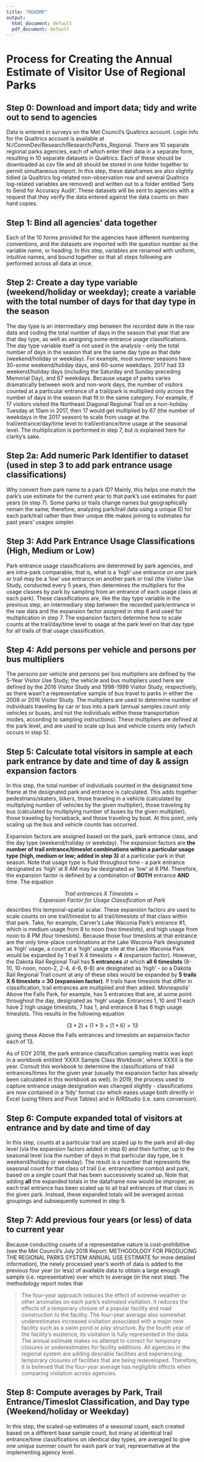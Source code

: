 ```yaml
---
title: "README"
output:
  html_document: default
  pdf_document: default
---
```


# Process for Creating the Annual Estimate of Visitor Use of Regional Parks

## Step 0:  Download and import data; tidy and write out to send to agencies

Data is entered in surveys on the Met Council's Qualtrics account.  Login info for the Qualtrics account is available at N:/CommDev/Research/Research/Parks_Regional.  There are 10 separate regional parks agencies, each of which enter their data in a separate form, resulting in 10 separate datasets in Qualtrics.  Each of these should be downloaded as csv file and all should be stored in one folder together to permit simultaneous import.  In this step, these dataframes are also slightly tidied (a Qualtrics log-related non-observation row and several Qualtrics log-related variables are removed) and written out to a folder entitled 'Sets to Send for Accuracy Audit'.  These datasets will be sent to agencies with a request that they verify the data entered against the data counts on their hard copies.

## Step 1:  Bind all agencies' data together

Each of the 10 forms provided for the agencies have different numbering conventions, and the datasets are imported with the question number as the variable name, or heading.  In this step, variables are renamed with uniform, intuitive names, and bound together so that all steps following are performed across all data at once.

## Step 2:  Create a day type variable (weekend/holiday or weekday); create a variable with the total number of days for that day type in the season

The day type is an intermediary step between the recorded date in the raw data and coding the total number of days in the season that year that are that day type, as well as assigning some entrance usage classifications.  The day type variable itself is not used in the analysis - only the total number of days in the season that are the same day type as that date (weekend/holiday or weekday).  For example, most summer seasons have 30-some weekend/holiday days, and 60-some weekdays.  2017 had 33 weekend/holiday days (including the Saturday and Sunday preceding Memorial Day), and 67 weekdays.  Because usage of parks varies dramatically between work and non-work days, the number of visitors counted at a particular entrance of a trail/park is multiplied only across the number of days in the season that fit in the same category.   For example, if 17 visitors visited the Northeast Diagonal Regional Trail on a non-holiday Tuesday at 10am in 2017, then 17 would get multiplied by 67 (the number of weekdays in the 2017 season) to scale from usage at the trail/entrance/day/time level to trail/entrance/time usage at the seasonal level.  The multiplication is performed in step 7, but is explained here for clarity's sake.

## Step 2a:  Add numeric Park Identifier to dataset (used in step 3 to add park entrance usage classifications)

Why convert from park name to a park ID?  Mainly, this helps one match the park's use estimate for the current year to that park's use estimates for past years (in step 7).  Some parks or trails change names but geographically remain the same; therefore, analyzing park/trail data using a unique ID for each park/trail rather than their unique title makes joining to estimates for past years' usages simpler.

## Step 3:  Add Park Entrance Usage Classifications (High, Medium or Low)

Park entrance usage classifications are determined by park agencies, and are intra-park comparable; that is, what is a 'high' use entrance on one park or trail may be a 'low' use entrance on another park or trail (the Visitor Use Study, conducted every 5 years, then determines the multipliers for the usage classes by park by sampling from an entrance of each usage class at each park).  These classifications are, like the day type variable in the previous step, an intermediary step between the recorded park/entrance in the raw data and the expansion factor assigned in step 6 and used for multiplication in step 7.  The expansion factors determine how to scale counts at the trail/day/time level to usage at the park level on that day type for all trails of that usage classification.

## Step 4:  Add persons per vehicle and persons per bus multipliers

The persons per vehicle and persons per bus multipliers are defined by the 5-Year Visitor Use Study; the vehicle and bus multipliers used here are defined by the 2016 Visitor Study and 1998-1999 Visitor Study, respectively, as there wasn't a representative sample of bus travel to parks in either the 2008 or 2016 Visitor Study.  The multipliers are used to determine number of individuals traveling by car or bus into a park (annual samples count only vehicles or buses, and not the individuals within these transportation modes, according to sampling instructions).  These multipliers are defined at the park level, and are used to scale up bus and vehicle counts only (which occurs in step 5).

## Step 5:  Calculate total visitors in sample at each park entrance by date and time of day & assign expansion factors

In this step, the total number of individuals counted in the designated time frame at the designated park and entrance is calculated.  This adds together pedestrians/skaters, bikers, those traveling in a vehicle (calculated by multiplying number of vehicles by the given multiplier), those traveling by bus (calculated by multiplying number of buses by the given multiplier), those traveling by horseback, and those traveling by boat.  At this point, only scaling up the bus and vehicle counts has occurred.

Expansion factors are assigned based on the park, park entrance class, and the day type (weekend/holiday or weekday).  The expansion factors are **the number of trail entrance/timeslot combinations within a particular usage type (high, medium or low; added in step 3)** at a particular park in that season.  Note that usage type is fluid throughout time - a park entrance designated as 'high' at 8 AM may be designated as 'low' at 6 PM.  Therefore, the expansion factor is defined by a combination of **BOTH** entrance **AND** time.  The equation

$$ Trail\:entrances\:X\:Timeslots = Expansion\:Factor\:for\:Usage\:Classification\:at\:Park $$
describes this temporal-spatial scalar.  These expansion factors are used to scale counts on one trail/timeslot to all trail/timeslots of that class within that park.  Take, for example, Carver's Lake Waconia Park's entrance #1, which is medium usage from 8 to noon (two timeslots), and high usage from noon to 8 PM (four timeslots).  Because those four timeslots at that entrance are the only time-place combinations at the Lake Waconia Park designated as 'high' usage, a count at a 'high' usage site at the Lake Waconia Park would be expanded by 1 trail X 4 timeslots = **4** (expansion factor).  However, the Dakota Rail Regional Trail has **5 entrances** at which **all 6 timeslots** (8-10, 10-noon, noon-2, 2-4, 4-6, 6-8) are designated as 'high' - so a Dakota Rail Regional Trail count at any of these sites would be expanded by **5 trails X 6 timeslots = 30 (expansion factor)**.  If trails have timeslots that differ in classification, trail entrances are multiplied and then added.  Minneapolis' Above the Falls Park, for example, has 5 entrances that are, at some point throughout the day, designated as 'high' usage.  Entrances 1, 10 and 11 each have 2 high usage timeslots, 7 has 1, and entrance 8 has 6 high usage timeslots.  This results in the following equation

$$ (3*2)+(1*1)+(1*6) = 13 $$
giving these Above the Falls entrances and timeslots an expansion factor each of 13.

As of EOY 2018, the park entrance classification sampling matrix was kept in a workbook entitled 'XXXX Sample Class Workbook', where XXXX is the year.  Consult this workbook to determine the classifications of trail entrances/times for the given year (usually the expansion factor has already been calculated in this workbook as well).  In 2019, the process used to capture entrance usage designation was changed slightly - classifications are now contained in a 'tidy' format csv which eases usage both directly in Excel (using filters and Pivot Tables) and in R/RStudio (i.e. sans conversion).

## Step 6:  Compute expanded total of visitors at entrance and by date and time of day

In this step, counts at a particular trail are scaled up to the park and all-day level (via the expansion factors added in step 6) and then further, up to the seasonal level (via the number of days in that particular day type, be it weekend/holiday or weekday).  The result is a number that represents the seasonal count for that class of trail (i.e. entrance/time combo) and park, based on a single count that has been successively scaled up.  Note that adding **all** the expanded totals in the dataframe now would be improper, as each trail entrance has been scaled up to all trail entrances of that class in the given park.  Instead, these expanded totals will be averaged across groupings and subsequently summed in step 9.

## Step 7:  Add previous four years (or less) of data to current year

Because conducting counts of a representative nature is cost-prohibitive (see the Met Council's July 2018 Report: METHODOLOGY FOR PRODUCING THE REGIONAL PARKS SYSTEM ANNUAL USE ESTIMATE for more detailed information), the newly processed year's worth of data is added to the previous four year (or less) of available data to obtain a large enough sample (i.e. representative) over which to average (in the next step).  The methodology report notes that

> The four-year approach reduces the effect of extreme weather or other anomalies on each park's estimated visitation.  It reduces the effects of a temporary closure of a popular facility and road construction to the facility.  The four-year average also somewhat underestimates increased visitation associated with a major new facility such as a swim pond or play structure.  By the fourth year of the facility's existence, its visitation is fully represented in the data.  The annual estimate makes no attempt to correct for temporary closures or underestimates for facility additions.  All agencies in the regional system are adding desirable facilities and experiencing temporary closures of facilities that are being redeveloped.  Therefore, it is believed that the four-year average has negligible effects when comparing visitation across agencies.

## Step 8:  Compute averages by Park, Trail Entrance/Timeslot Classification, and Day type (Weekend/holiday or Weekday)

In this step, the scaled-up estimates of a seasonal count, each created based on a different base sample count, but many at identical trail entrance/time classifications on identical day types, are averaged to give *one* unique summer count for each park or trail, representative at the implementing agency level.





